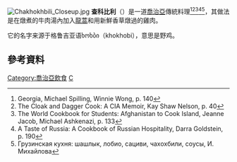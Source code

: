 {{expand|time=2015-12-14T09:50:23+00:00}}
[[File:Chakhokhbili_Closeup.jpg|thumb]]
'''查科比利'''（{{lang-ka|ჩახოხბილი}}）是一道[[喬治亞|喬治亞]]傳統料理<ref>Georgia, Michael Spilling, Winnie Wong, p. 140</ref><ref>The Cloak and Dagger Cook: A CIA Memoir, Kay Shaw Nelson, p. 40</ref><ref>The World Cookbook for Students: Afghanistan to Cook Island, Jeanne Jacob, Michael Ashkenazi, p. 133</ref><ref>A Taste of Russia: A Cookbook of Russian Hospitality, Darra Goldstein, p. 190</ref><ref>Грузинская кухня: шашлык, лобио, сациви, чахохбили, соусы, И. Михайлова</ref>，其做法是在燉煮的牛肉湯內加入[[龍蒿|龍蒿]]和用新鮮香草燉過的雞肉。

它的名字来源于格鲁吉亚语ხოხბი（khokhobi），意思是野鸡。

==參考資料==
{{reflist}}

[[Category:喬治亞飲食|Category:喬治亞飲食]]
[[Category:鸡肉制品与鸡肉菜肴|C]]